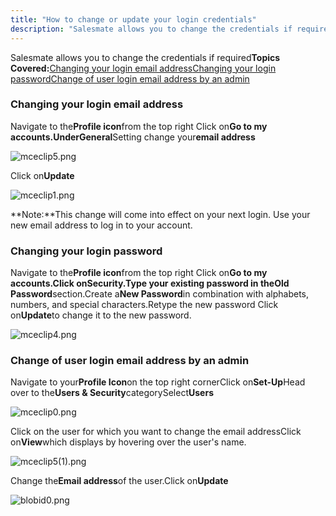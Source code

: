 ```yaml
---
title: "How to change or update your login credentials"
description: "Salesmate allows you to change the credentials if required**Topics Covered:**[Changing your login email address](https://support.salesmate.io/hc/en-us..."
---
```


Salesmate allows you to change the credentials if required**Topics Covered:**[Changing your login email address](https://support.salesmate.io/hc/en-us/articles/115000655089-How-to-change-or-update-your-login-credentials#h_01FJ1WW4H3TV5BCM1DPNHYHSHH)[Changing your login password](https://support.salesmate.io/hc/en-us/articles/115000655089-How-to-change-or-update-your-login-credentials#h_01FJ1WWFGH0T0X395SXR9ZCBXQ)[Change of user login email address by an admin](https://support.salesmate.io/hc/en-us/articles/115000655089-How-to-change-or-update-your-login-credentials#h_01FJ1WWSDWDR5YEM3JSZXMB5R7)

### Changing your login email address

Navigate to the**Profile icon**from the top right Click on**Go to my accounts.**Under**General**Setting change your**email address**

![mceclip5.png](./images/mceclip5-5.png)

Click on**Update**

![mceclip1.png](./images/mceclip1-5.png)

**Note:**This change will come into effect on your next login. Use your new email address to log in to your account.

### Changing your login password

Navigate to the**Profile icon**from the top right Click on**Go to my accounts.**Click on**Security.**Type your existing password in the**Old Password**section.Create a**New Password**in combination with alphabets, numbers, and special characters.Retype the new password Click on**Update**to change it to the new password.

![mceclip4.png](./images/mceclip4-4.png)

### Change of user login email address by an admin

Navigate to your**Profile Icon**on the top right cornerClick on**Set-Up**Head over to the**Users & Security**categorySelect**Users**

![mceclip0.png](./images/mceclip0-6.png)

Click on the user for which you want to change the email addressClick on**View**which displays by hovering over the user's name.

![mceclip5(1).png](./images/mceclip51.png)

Change the**Email address**of the user.Click on**Update**

![blobid0.png](./images/blobid0-3.png)
